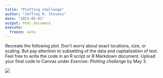 ```yaml
---
title: "Plotting challenge"
author: "Jeffrey R. Stevens"
date: "2023-05-01"
output: html_document
execute:
  freeze: auto
---
```



Recreate the following plot. Don't worry about exact locations, size, or scaling. But pay attention to subsetting of the data and capitalization of text. Feel free to write the code in an R script or R Markdown document. Upload your final code to Canvas under _Exercise: Plotting challenge_ by May 3.

![](../images/plot_challenge.png)

